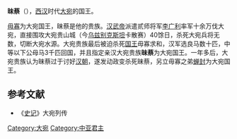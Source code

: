 '''昧蔡'''（{{bd|？||前100年|}}），[[西汉|西汉]]时代[[大宛|大宛]]的国王。

[[毋寡|毋寡]]为大宛国王，昧蔡是他的贵族。[[汉武帝|汉武帝]]派遣贰师将军[[李广利|李广利]]率军十余万伐大宛，直接围攻大宛贵山城（今[[乌兹别克斯坦|乌兹别克斯坦]]卡散赛）40馀日，杀死大宛兵将无数，切断大宛水源。大宛贵族最后被迫杀死[[国王|国王]]毋寡求和，汉军选良马数十匹，中等以下公母马3千匹回国，并且指定亲汉大宛贵族'''昧蔡'''为大宛国王。一年多后，大宛贵族认为昧蔡过于讨好[[汉朝|汉朝]]，遂发动政变杀死昧蔡，另立毋寡之弟[[蝉封|蝉封]]为大宛国王。

==参考文献==
*《[[史记|史记]]》大宛列传
[[Category:大宛|Category:大宛]]
[[Category:中亚君主|Category:中亚君主]]
